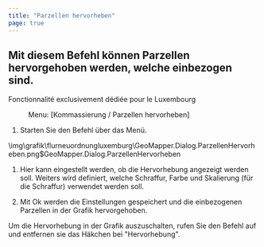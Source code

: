 ```yaml
---
title: "Parzellen hervorheben"
page: true
---
```

## Mit diesem Befehl k&#246;nnen Parzellen hervorgehoben werden, welche einbezogen sind.
<Success>
Fonctionnalit&#233; exclusivement d&#233;di&#233;e pour le Luxembourg
</Success>

<GeoMapper> <Menu> Menu: [Kommassierung / Parzellen hervorheben] </Menu> 


1. Starten Sie den Befehl &#252;ber das Men&#252;.





<Image>\img\grafik\flurneuordnungluxemburg\GeoMapper.Dialog.ParzellenHervorheben.png$GeoMapper.Dialog.ParzellenHervorheben</Image>

1. Hier kann eingestellt werden, ob die Hervorhebung angezeigt werden soll. Weiters wird definiert, welche Schraffur, Farbe und Skalierung (f&#252;r die Schraffur) verwendet werden soll. 


2. Mit <Border>Ok</Border>  werden die Einstellungen gespeichert und die einbezogenen Parzellen in der Grafik hervorgehoben.





<Success>
Um die Hervorhebung in der Grafik auszuschalten, rufen Sie den Befehl auf und entfernen sie das H&#228;kchen bei &quot;Hervorhebung&quot;.
</Success>

</GeoMapper>
